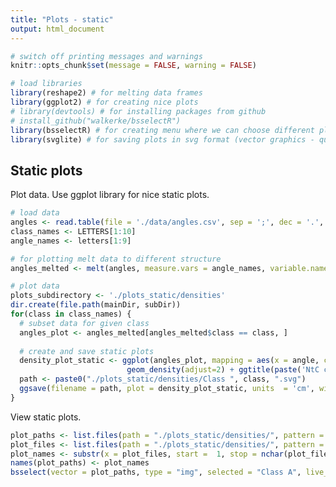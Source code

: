 ```yaml
---
title: "Plots - static"
output: html_document
---
```


```r
# switch off printing messages and warnings
knitr::opts_chunk$set(message = FALSE, warning = FALSE)

# load libraries
library(reshape2) # for melting data frames
library(ggplot2) # for creating nice plots
# library(devtools) # for installing packages from github
# install_github("walkerke/bsselectR")
library(bsselectR) # for creating menu where we can choose different plots
library(svglite) # for saving plots in svg format (vector graphics - quality is independent on zoom)
```


## Static plots
Plot data. Use ggplot library for nice static plots.
```r
# load data
angles <- read.table(file = './data/angles.csv', sep = ';', dec = '.', header = T)
class_names <- LETTERS[1:10]
angle_names <- letters[1:9]

# for plotting melt data to different structure
angles_melted <- melt(angles, measure.vars = angle_names, variable.name = 'angle_name', value.name = 'angle')

# plot data
plots_subdirectory <- './plots_static/densities'
dir.create(file.path(mainDir, subDir))
for(class in class_names) {
  # subset data for given class
  angles_plot <- angles_melted[angles_melted$class == class, ]
  
  # create and save static plots
  density_plot_static <- ggplot(angles_plot, mapping = aes(x = angle, colour = angle_name)) + 
                          geom_density(adjust=2) + ggtitle(paste('NtC class:', class))
  path <- paste0("./plots_static/densities/Class ", class, ".svg")
  ggsave(filename = path, plot = density_plot_static, units  = 'cm', width = 15, height = 10, dpi = 300)
}
```

View static plots.
```r
plot_paths <- list.files(path = "./plots_static/densities/", pattern = '\\.svg', full.names = TRUE)
plot_files <- list.files(path = "./plots_static/densities/", pattern = '\\.svg', full.names = FALSE)
plot_names <- substr(x = plot_files, start =  1, stop = nchar(plot_files)-4)
names(plot_paths) <- plot_names
bsselect(vector = plot_paths, type = "img", selected = "Class A", live_search = TRUE, show_tick = TRUE)
```

